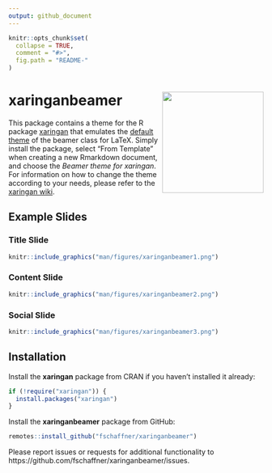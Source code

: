 ```yaml
---
output: github_document
---
```


<!-- README.md is generated from README.Rmd. Please edit that file -->

```r
knitr::opts_chunk$set(
  collapse = TRUE,
  comment = "#>",
  fig.path = "README-"
)
```

# xaringanbeamer <a href='https://florianschaffner.com/Xplorer'><img src='man/figures/xaringanbeamer.png' align="right" height="200" /></a>

This package contains a theme for the R package [xaringan](https://github.com/yihui/xaringan) that emulates the [default theme](http://deic.uab.es/~iblanes/beamer_gallery/individual/default-default-default.html) of the beamer class for LaTeX. Simply install the package, select "From Template" when creating a new Rmarkdown document, and choose the *Beamer theme for xaringan*. For information on how to change the theme according to your needs, please refer to the [xaringan wiki](https://github.com/yihui/xaringan/wiki). 





## Example Slides

### Title Slide

```r
knitr::include_graphics("man/figures/xaringanbeamer1.png")
```

### Content Slide

```r
knitr::include_graphics("man/figures/xaringanbeamer2.png")
```

### Social Slide

```r
knitr::include_graphics("man/figures/xaringanbeamer3.png")
```


## Installation

Install the **xaringan** package from CRAN if you haven't installed it already: 

```r
if (!require("xaringan")) {
  install.packages("xaringan")
}
```

Install the **xaringanbeamer** package from GitHub:

```r
remotes::install_github("fschaffner/xaringanbeamer")
```

Please report issues or requests for additional functionality to https://github.com/fschaffner/xaringanbeamer/issues.
